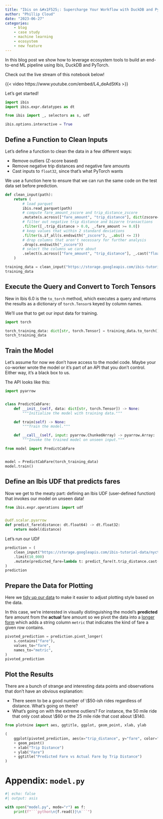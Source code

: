 ```yaml
---
title: "Ibis on &#x1F525;: Supercharge Your Workflow with DuckDB and PyTorch"
author: "Phillip Cloud"
date: "2023-06-27"
categories:
    - blog
    - case study
    - machine learning
    - ecosystem
    - new feature
---
```

In this blog post we show how to leverage ecosystem tools to build an end-to-end ML pipeline using Ibis, DuckDB and PyTorch.

Check out the live stream of this notebook below!

{{< video https://www.youtube.com/embed/L4_deAdStKs >}}

Let's get started!


```python
import ibis
import ibis.expr.datatypes as dt

from ibis import _, selectors as s, udf

ibis.options.interactive = True
```

## Define a Function to Clean Inputs

Let's define a function to clean the data in a few different ways:

- Remove outliers (Z-score based)
- Remove negative trip distances and negative fare amounts
- Cast inputs to `float32`, since that's what PyTorch wants

We use a function here to ensure that we can run the same code on the test data set before prediction.


```python
def clean_input(path):
    return (
        # load parquet
        ibis.read_parquet(path)
        # compute fare_amount_zscore and trip_distance_zscore
        .mutate(s.across(["fare_amount", "trip_distance"], dict(zscore=(_ - _.mean()) / _.std())))
        # filter out negative trip distance and bizarre transactions
        .filter([_.trip_distance > 0.0, _.fare_amount >= 0.0])
        # keep values that within 2 standard deviations
        .filter(s.if_all(s.endswith("_zscore"), _.abs() <= 2))
        # drop columns that aren't necessary for further analysis
        .drop(s.endswith("_zscore"))
        # select the columns we care about
        .select(s.across(["fare_amount", "trip_distance"], _.cast("float32")))
    )
```


```python
training_data = clean_input("https://storage.googleapis.com/ibis-tutorial-data/nyctaxi/yellow/yellow_tripdata_2016-01.parquet")
training_data
```

## Execute the Query and Convert to Torch Tensors

New in Ibis 6.0 is the `to_torch` method, which executes a query and returns the results as a dictionary of `torch.Tensor`s keyed by column names.

We'll use that to get our input data for training.


```python
import torch

torch_training_data: dict[str, torch.Tensor] = training_data.to_torch()
torch_training_data
```

## Train the Model

Let's assume for now we don't have access to the model code. Maybe your co-worker wrote the model or it's part of an API that you don't control. Either way, it's a black box to us.

The API looks like this:

```python
import pyarrow


class PredictCabFare:
    def __init__(self, data: dict[str, torch.Tensor]) -> None:
        """Initialize the model with training data."""

    def train(self) -> None:
        """Train the model."""

    def __call__(self, input: pyarrow.ChunkedArray) -> pyarrow.Array:
        """Invoke the trained model on unseen input."""
```


```python
from model import PredictCabFare


model = PredictCabFare(torch_training_data)
model.train()
```

## Define an Ibis UDF that predicts fares

Now we get to the meaty part: defining an Ibis UDF (user-defined function) that invokes our model on unseen data!


```python
from ibis.expr.operations import udf


@udf.scalar.pyarrow
def predict_fare(distance: dt.float64) -> dt.float32:
    return model(distance)
```

Let's run our UDF

```python
prediction = (
    clean_input("https://storage.googleapis.com/ibis-tutorial-data/nyctaxi/yellow/yellow_tripdata_2016-02.parquet")
    .limit(10_000)
    .mutate(predicted_fare=lambda t: predict_fare(t.trip_distance.cast("float32")))
)
prediction
```

## Prepare the Data for Plotting

Here we [tidy up our data](https://r4ds.had.co.nz/tidy-data.html) to make it easier to adjust plotting style based on the data.

In this case, we're interested in visually distinguishing the model's **predicted** fare amount from the **actual** fare amount so we
pivot the data into a [longer form](https://r4ds.had.co.nz/tidy-data.html#longer) which adds a string column `metric`
that indicates the kind of fare a given row contains.


```python
pivoted_prediction = prediction.pivot_longer(
    s.contains("fare"),
    values_to="fare",
    names_to="metric",
)
pivoted_prediction
```

## Plot the Results

There are a bunch of strange and interesting data points and observations that don't have an obvious explanation:

- There seem to be a good number of \\$50-ish rides regardless of distance. What's going on there?
- What's going on with the extreme outliers? For instance, the 50 mile ride that only cost about \\$60 or the 25 mile ride that cost about \\$140.

```python
from plotnine import aes, ggtitle, ggplot, geom_point, xlab, ylab

(
    ggplot(pivoted_prediction, aes(x="trip_distance", y="fare", color="metric"))
    + geom_point()
    + xlab("Trip Distance")
    + ylab("Fare")
    + ggtitle("Predicted Fare vs Actual Fare by Trip Distance")
)
```

# Appendix: `model.py`


```python
#| echo: false
#| output: asis

with open("model.py", mode="r") as f:
    print(f"```python\n{f.read()}\n```")
```
